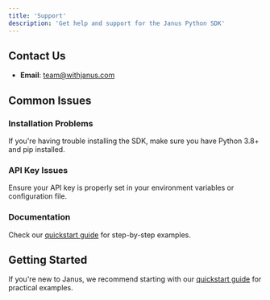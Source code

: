 ```yaml
---
title: 'Support'
description: 'Get help and support for the Janus Python SDK'
---
```




## Contact Us

- **Email**: [team@withjanus.com](mailto:team@withjanus.com)

## Common Issues

### Installation Problems
If you're having trouble installing the SDK, make sure you have Python 3.8+ and pip installed.

### API Key Issues
Ensure your API key is properly set in your environment variables or configuration file.

### Documentation
Check our [quickstart guide](/quickstart) for step-by-step examples.

## Getting Started

If you're new to Janus, we recommend starting with our [quickstart guide](/quickstart) for practical examples.
